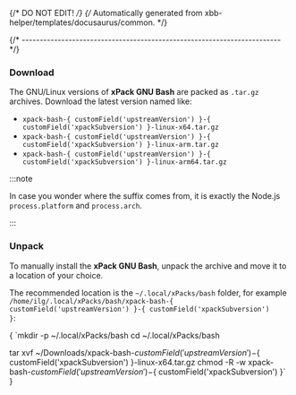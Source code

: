 {/* DO NOT EDIT! */}
{/* Automatically generated from xbb-helper/templates/docusaurus/common. */}



{/* ------------------------------------------------------------------------ */}

### Download

The GNU/Linux versions of **xPack GNU Bash**
are packed as `.tar.gz` archives.
Download the latest version named like:

* <code>xpack-bash-{ customField('upstreamVersion') }-{ customField('xpackSubversion') }-linux-x64.tar.gz</code>
* <code>xpack-bash-{ customField('upstreamVersion') }-{ customField('xpackSubversion') }-linux-arm.tar.gz</code>
* <code>xpack-bash-{ customField('upstreamVersion') }-{ customField('xpackSubversion') }-linux-arm64.tar.gz</code>

:::note

In case you wonder where the suffix comes
from, it is exactly the Node.js `process.platform` and `process.arch`.

:::

### Unpack

To manually install the <b>xPack GNU Bash</b>,
unpack the archive and move it to a location of your choice.

The recommended location is
the <code>~/.local/xPacks/bash</code> folder, for
example <code>/home/ilg/.local/xPacks/bash/xpack-bash-{ customField('upstreamVersion') }-{ customField('xpackSubversion') }</code>:

<CodeBlock language="console"> {
`mkdir -p ~/.local/xPacks/bash
cd ~/.local/xPacks/bash

tar xvf ~/Downloads/xpack-bash-${ customField('upstreamVersion') }-${ customField('xpackSubversion') }-linux-x64.tar.gz
chmod -R -w xpack-bash-${ customField('upstreamVersion') }-${ customField('xpackSubversion') }`
} </CodeBlock>
